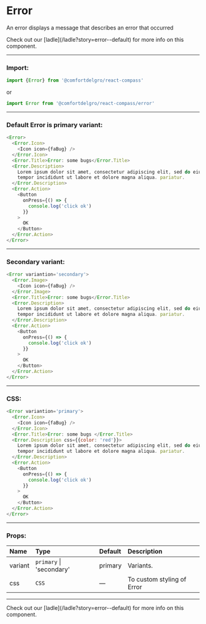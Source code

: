 
# Error

An error displays a message that describes an error that occurred

<Callout>
  Check out our [ladle](/ladle?story=error--default) for more info on this
  component.
</Callout>

---

### Import:

```js
import {Error} from '@comfortdelgro/react-compass'
```

or

```js
import Error from '@comfortdelgro/react-compass/error'
```

---

### Default Error is primary variant:

<section
  className={styles.avatarShowcaseContainer}
  style={{flexDirection: 'column'}}
>
  <Primary />
</section>

```js
<Error>
  <Error.Icon>
    <Icon icon={faBug} />
  </Error.Icon>
  <Error.Title>Error: some bugs</Error.Title>
  <Error.Description>
    Lorem ipsum dolor sit amet, consectetur adipiscing elit, sed do eiusmod
    tempor incididunt ut labore et dolore magna aliqua. pariatur.
  </Error.Description>
  <Error.Action>
    <Button
      onPress={() => {
        console.log('click ok')
      }}
    >
      OK
    </Button>
  </Error.Action>
</Error>
```

---

### Secondary variant:

<section
  className={styles.avatarShowcaseContainer}
  style={{flexDirection: 'column'}}
>
  <Secondary />
</section>

```js
<Error variantion='secondary'>
  <Error.Image>
    <Icon icon={faBug} />
  </Error.Image>
  <Error.Title>Error: some bugs</Error.Title>
  <Error.Description>
    Lorem ipsum dolor sit amet, consectetur adipiscing elit, sed do eiusmod
    tempor incididunt ut labore et dolore magna aliqua. pariatur.
  </Error.Description>
  <Error.Action>
    <Button
      onPress={() => {
        console.log('click ok')
      }}
    >
      OK
    </Button>
  </Error.Action>
</Error>
```

---

### CSS:

<section
  className={styles.avatarShowcaseContainer}
  style={{flexDirection: 'column'}}
>
  <Css />
</section>

```js
<Error variantion='primary'>
  <Error.Icon>
    <Icon icon={faBug} />
  </Error.Icon>
  <Error.Title>Error: some bugs </Error.Title>
  <Error.Description css={{color: 'red'}}>
    Lorem ipsum dolor sit amet, consectetur adipiscing elit, sed do eiusmod
    tempor incididunt ut labore et dolore magna aliqua. pariatur.
  </Error.Description>
  <Error.Action>
    <Button
      onPress={() => {
        console.log('click ok')
      }}
    >
      OK
    </Button>
  </Error.Action>
</Error>
```

---

### Props:

| Name    | Type                     | Default | Description                |
| :------ | :----------------------- | :------ | :------------------------- |
| variant | `primary` \| 'secondary' | primary | Variants.                  |
| css     | `CSS`                    | —       | To custom styling of Error |

---

<Callout>
  Check out our [ladle](/ladle?story=error--default) for more info on this
  component.
</Callout>
